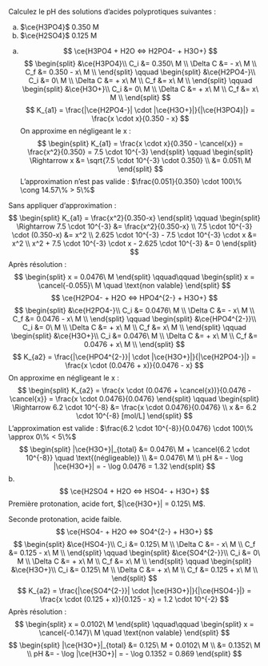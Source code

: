 ::: {.Exercise data-latex=""}

Calculez le pH des solutions d’acides polyprotiques suivantes :

a. $\ce{H3PO4}$ 0.350 M
\vspace{\stretch{1}}
b. $\ce{H2SO4}$ 0.125 M
\vspace{\stretch{1}}


:::

::: {.Answer data-latex=""}

a. $$
\ce{H3PO4 + H2O <=> H2PO4- + H3O+}
$$
$$
\begin{split}
&\ce{H3PO4}\\
C_i &= 0.350\ M \\
\Delta C &= - x\ M \\
C_f &= 0.350 - x\ M \\
\end{split}
\qquad
\begin{split}
&\ce{H2PO4-}\\
C_i &= 0\ M \\
\Delta C &= + x\ M \\
C_f &= x\ M \\
\end{split}
\qquad
\begin{split}
&\ce{H3O+}\\
C_i &= 0\ M \\
\Delta C &= + x\ M \\
C_f &= x\ M \\
\end{split}
$$
$$
K_{a1} = \frac{|\ce{H2PO4-}| \cdot |\ce{H3O+}|}{|\ce{H3PO4}|} = \frac{x \cdot x}{0.350 - x}
$$
On approxime en négligeant le x :
$$
\begin{split}
K_{a1} = \frac{x \cdot x}{0.350 - \cancel{x}} = \frac{x^2}{0.350} = 7.5 \cdot 10^{-3}
\end{split}
\qquad
\begin{split}
\Rightarrow x &= \sqrt{7.5 \cdot 10^{-3} \cdot 0.350} \\
  &= 0.051\ M
\end{split}
$$
L'approximation n'est pas valide : $\frac{0.051}{0.350} \cdot 100\% \cong 14.57\% > 5\%$

Sans appliquer d'approximation :
$$
\begin{split}
K_{a1} = \frac{x^2}{0.350-x}
\end{split}
\qquad
\begin{split}
\Rightarrow 7.5 \cdot 10^{-3} &= \frac{x^2}{0.350-x} \\
7.5 \cdot 10^{-3} \cdot (0.350-x) &= x^2 \\
2.625 \cdot 10^{-3} - 7.5 \cdot 10^{-3} \cdot x &= x^2 \\
x^2 + 7.5 \cdot 10^{-3} \cdot x - 2.625 \cdot 10^{-3} &= 0
\end{split}
$$
Après résolution :
$$
\begin{split}
x = 0.0476\ M
\end{split}
\qquad\qquad
\begin{split}
x = \cancel{-0.055}\ M \quad \text{non valable}
\end{split}
$$
$$
\ce{H2PO4- + H2O <=> HPO4^{2-} + H3O+}
$$
$$
\begin{split}
&\ce{H2PO4-}\\
C_i &= 0.0476\ M \\
\Delta C &= - x\ M \\
C_f &= 0.0476 - x\ M \\
\end{split}
\qquad
\begin{split}
&\ce{HPO4^{2-}}\\
C_i &= 0\ M \\
\Delta C &= + x\ M \\
C_f &= x\ M \\
\end{split}
\qquad
\begin{split}
&\ce{H3O+}\\
C_i &= 0.0476\ M \\
\Delta C &= + x\ M \\
C_f &= 0.0476 + x\ M \\
\end{split}
$$
$$
K_{a2} = \frac{|\ce{HPO4^{2-}}| \cdot |\ce{H3O+}|}{|\ce{H2PO4-}|} = \frac{x \cdot (0.0476 + x)}{0.0476 - x}
$$
On approxime en négligeant le x : 
$$
\begin{split}
K_{a2} = \frac{x \cdot (0.0476 + \cancel{x})}{0.0476 - \cancel{x}} = \frac{x \cdot 0.0476}{0.0476}
\end{split}
\qquad
\begin{split}
\Rightarrow 6.2 \cdot 10^{-8} &= \frac{x \cdot 0.0476}{0.0476} \\
x &= 6.2 \cdot 10^{-8} [mol/L]
\end{split}
$$
L'approximation est valide : $\frac{6.2 \cdot 10^{-8}}{0.0476} \cdot 100\% \approx 0\% < 5\%$
$$
\begin{split}
|\ce{H3O+}|_{total} &= 0.0476\ M + \cancel{6.2 \cdot 10^{-8}} \quad \text{(négligeable)} \\
&= 0.0476\ M \\
pH &= - \log |\ce{H3O+}| = - \log 0.0476 = 1.32
\end{split}
$$
b. $$
\ce{H2SO4 + H2O <=> HSO4- + H3O+}
$$
Première protonation, acide fort, $|\ce{H3O+}| = 0.125\ M$.

Seconde protonation, acide faible.
$$
\ce{HSO4- + H2O <=> SO4^{2-} + H3O+}
$$
$$
\begin{split}
&\ce{HSO4-}\\
C_i &= 0.125\ M \\
\Delta C &= - x\ M \\
C_f &= 0.125 - x\ M \\
\end{split}
\qquad
\begin{split}
&\ce{SO4^{2-}}\\
C_i &= 0\ M \\
\Delta C &= + x\ M \\
C_f &= x\ M \\
\end{split}
\qquad
\begin{split}
&\ce{H3O+}\\
C_i &= 0.125\ M \\
\Delta C &= + x\ M \\
C_f &= 0.125 + x\ M \\
\end{split}
$$
$$
K_{a2} = \frac{|\ce{SO4^{2-}}| \cdot |\ce{H3O+}|}{|\ce{HSO4-}|} = \frac{x \cdot (0.125 + x)}{0.125 - x} = 1.2 \cdot 10^{-2}
$$
Après résolution :
$$
\begin{split}
x = 0.0102\ M
\end{split}
\qquad\qquad
\begin{split}
x = \cancel{-0.147}\ M \quad \text{non valable}
\end{split}
$$
$$
\begin{split}
|\ce{H3O+}|_{total} &= 0.125\ M + 0.0102\ M \\
&= 0.1352\ M \\
pH &= - \log |\ce{H3O+}| = - \log 0.1352 = 0.869
\end{split}
$$
:::
